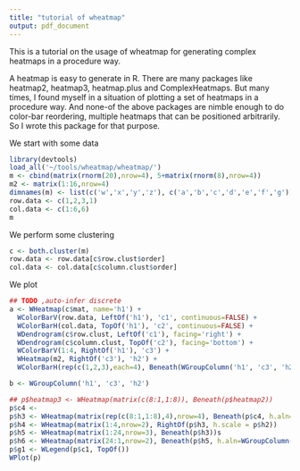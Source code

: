 ```yaml
---
title: "tutorial of wheatmap"
output: pdf_document
---
```


This is a tutorial on the usage of wheatmap for generating complex heatmaps in a procedure way.

A heatmap is easy to generate in R. There are many packages like heatmap2, heatmap3, heatmap.plus and ComplexHeatmaps. But many times, I found myself in a situation of plotting a set of heatmaps in a procedure way. And none-of the above packages are nimble enough to do color-bar reordering, multiple heatmaps that can be positioned arbitrarily. So I wrote this package for that purpose.

We start with some data
```r
library(devtools)
load_all('~/tools/wheatmap/wheatmap/')
m <- cbind(matrix(rnorm(20),nrow=4), 5+matrix(rnorm(8),nrow=4))
m2 <- matrix(1:16,nrow=4)
dimnames(m) <- list(c('w','x','y','z'), c('a','b','c','d','e','f','g'))
row.data <- c(1,2,3,1)
col.data <- c(1:6,6)
m
```

We perform some clustering
```r
c <- both.cluster(m)
row.data <- row.data[c$row.clust$order]
col.data <- col.data[c$column.clust$order]
```

We plot
```r
## TODO ,auto-infer discrete
a <- WHeatmap(c$mat, name='h1') +
  WColorBarV(row.data, LeftOf('h1'), 'c1', continuous=FALSE) +
  WColorBarH(col.data, TopOf('h1'), 'c2', continuous=FALSE) +
  WDendrogram(c$row.clust, LeftOf('c1'), facing='right') +
  WDendrogram(c$column.clust, TopOf('c2'), facing='bottom') +
  WColorBarV(1:4, RightOf('h1'), 'c3') +
  WHeatmap(m2, RightOf('c3'), 'h2') + 
  WColorBarH(rep(c(1,2,3),each=4), Beneath(WGroupColumn('h1', 'c3', 'h2')), cmp=CMPar(brewer.name='Set2'), continuous=FALSE)

b <- WGroupColumn('h1', 'c3', 'h2')

## p$heatmap3 <- WHeatmap(matrix(c(8:1,1:8)), Beneath(p$heatmap2))
p$c4 <- 
p$h3 <- WHeatmap(matrix(rep(c(8:1,1:8),4),nrow=4), Beneath(p$c4, h.aln=WGroupColumn(p$h1,p$c3)))
p$h4 <- WHeatmap(matrix(1:4,nrow=2), RightOf(p$h3, h.scale = p$h2))
p$h5 <- WHeatmap(matrix(1:24,nrow=3), Beneath(p$h3))s
p$h6 <- WHeatmap(matrix(24:1,nrow=2), Beneath(p$h5, h.aln=WGroupColumn(p$h1,p$c3,p$h2)))
p$g1 <- WLegend(p$c1, TopOf())
WPlot(p)


```
